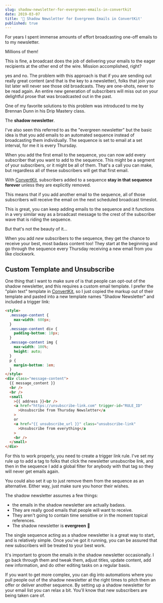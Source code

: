 ```yaml
---
slug: shadow-newsletter-for-evergreen-emails-in-convertkit
date: 2019-03-07
title: '🌲 Shadow Newsletter for Evergreen Emails in ConvertKit'
published: true
---
```


For years I spent immense amounts of effort broadcasting one-off emails to to my newsletter.

Millions of them!

This is fine, a broadcast does the job of delivering your emails to the eager recipients at the other end of the wire. Mission accomplished, right?

yes and no. The problem with this approach is that if you are sending out really great content (and that is the key to a newsletter), folks that join your list later will never see those old broadcasts. They are one-shots, never to be read again. An entire new generation of subscribers will miss out on your delightful prose that was broadcasted out in the past.

One of my favorite solutions to this problem was introduced to me by Brennan Dunn in his Drip Mastery class.

The **shadow newsletter**.

I've also seen this referred to as the "evergreen newsletter" but the basic idea is that you add emails to an automated sequence instead of broadcasting them individually. The sequence is set to email at a set interval, for me it is every Thursday.

When you add the first email to the sequence, you can now add every subscriber that you want to add to the sequence. This might be a segment of your subscribers, or it might be all of them. That's a call you can make, but regardless all of these subscribers will get that first email.

With [ConvertKit](https://convertkit.com?lmref=ia534A), subscribers added to a sequence **stay in that sequence forever** unless they are explicitly removed.

This means that if you add another email to the sequence, all of those subscribers will receive the email on the next scheduled broadcast timeslot.

This is great, you can keep adding emails to the sequence and it functions in a very similar way as a broadcast message to the crest of the subscriber wave that is riding the sequence.

But that's not the beauty of it...

When you add _new_ subscribers to the sequence, they get the chance to receive your best, most badass content too! They start at the beginning and go through the sequence every Thursday receiving a new email from you like clockwork.

## Custom Template and Unsubscribe

One thing that I want to make sure of is that people can opt-out of the shadow newsletter, and this requires a custom email template. I prefer the "plain text" template in [ConvertKit](https://convertkit.com?lmref=ia534A), so I just copied the markup out of their template and pasted into a new template names "Shadow Newsletter" and included a trigger link:

```html
<style>
  .message-content {
    max-width: 600px;
  }
  .message-content div {
    padding-bottom: 10px;
  }
  .message-content img {
    max-width: 100%;
    height: auto;
  }
  p {
    margin-bottom: 1em;
  }
</style>
<div class="message-content">
  {{ message_content }}
  <br />
  <br />
  <small
    >{{ address }}<br />
    <a href="https://unsubscribe-link.com" trigger-id="RULE_ID"
      >Unsubscribe from Thursday Newsletter</a
    >
    or
    <a href="{{ unsubscribe_url }}" class="unsubscribe-link"
      >Unsubscribe from everything</a
    >
    <br />
  </small>
</div>
```

For this to work properly, you need to create a trigger link rule. I've set my rule up to add a tag to folks that click the newsletter unsubscribe link, and then in the sequence I add a global filter for anybody with that tag so they will never get emails again.

You could also set it up to just remove them from the sequence as an alternative. Either way, just make sure you honor their wishes.

The shadow newsletter assumes a few things:

- the emails in the shadow newsletter are actually badass.
- They are really good emails that people will want to receive.
- They aren't going to contain time sensitive or in the moment topical references.
- The shadow newsletter is **evergreen** 🌲

The single sequence acting as a shadow newsletter is a great way to start, and is relatively simple. Once you've got it running, you can be assured that new subscribers will be treated to your best work.

It's important to groom the emails in the shadow newsletter occasionally. I go back through them and tweak them, adjust titles, update content, add new information, and do
other editing tasks on a regular basis.

If you want to get more complex, you can dig into automations where you pull people out of the shadow newsletter at the right times to pitch them an offer or deliver another sequence. By setting up a shadow newsletter for your email list you can relax a bit. You'll know that new subscribers are being taken care of.
